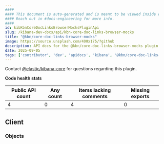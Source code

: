 ```yaml
---
####
#### This document is auto-generated and is meant to be viewed inside our experimental, new docs system.
#### Reach out in #docs-engineering for more info.
####
id: kibKbnCoreDocLinksBrowserMocksPluginApi
slug: /kibana-dev-docs/api/kbn-core-doc-links-browser-mocks
title: "@kbn/core-doc-links-browser-mocks"
image: https://source.unsplash.com/400x175/?github
description: API docs for the @kbn/core-doc-links-browser-mocks plugin
date: 2025-09-05
tags: ['contributor', 'dev', 'apidocs', 'kibana', '@kbn/core-doc-links-browser-mocks']
---
```




Contact [@elastic/kibana-core](https://github.com/orgs/elastic/teams/kibana-core) for questions regarding this plugin.

**Code health stats**

| Public API count  | Any count | Items lacking comments | Missing exports |
|-------------------|-----------|------------------------|-----------------|
| 4 | 0 | 4 | 0 |

## Client

### Objects
<DocDefinitionList data={kbnCoreDocLinksBrowserMocksObj.client.objects}/>

